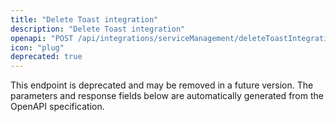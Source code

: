 ```yaml
---
title: "Delete Toast integration"
description: "Delete Toast integration"
openapi: "POST /api/integrations/serviceManagement/deleteToastIntegration"
icon: "plug"
deprecated: true
---
```


<Warning>
This endpoint is deprecated and may be removed in a future version.
</Warning>

<Note>
The parameters and response fields below are automatically generated from the OpenAPI specification.
</Note>
